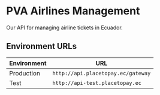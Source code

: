 # PVA Airlines Management

Our API for managing airline tickets in Ecuador.

## Environment URLs

| Environment | URL |
| --- | --- |
| Production | `http://api.placetopay.ec/gateway` |
| Test | `http://api-test.placetopay.ec` |

